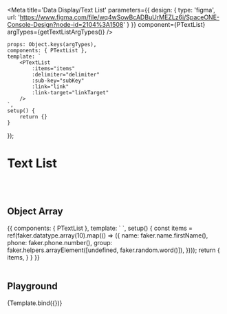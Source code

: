 

<Meta title='Data Display/Text List' parameters={{
    design: {
        type: 'figma',
        url: 'https://www.figma.com/file/wq4wSowBcADBuUrMEZLz6i/SpaceONE-Console-Design?node-id=2104%3A1508'
    }
}} component={PTextList} argTypes={getTextListArgTypes()}
/>

    props: Object.keys(argTypes),
    components: { PTextList },
    template: `
        <PTextList
            :items="items"
            :delimiter="delimiter"
            :sub-key="subKey"
            :link="link"
            :link-target="linkTarget"
        />
    `,
    setup() {
        return {}
    }
});


# Text List

<br/>
<br/>

## Object Array
<Canvas>
    <Story name="Object Array">
        {{
            components: { PTextList },
            template: `
                <PTextList :items="items" />
    `,
            setup() {
                const items = ref(faker.datatype.array(10).map(() => ({
                    name: faker.name.firstName(),
                    phone: faker.phone.number(),
                    group: faker.helpers.arrayElement([undefined, faker.random.word()]),
                })));
                return {
                    items,
                }
            }
        }}
    </Story>
</Canvas>

<br/>
<br/>

## Playground

<Canvas>
    <Story name="Playground">
        {Template.bind({})}
    </Story>
</Canvas>

<ArgsTable story="Playground"/>
